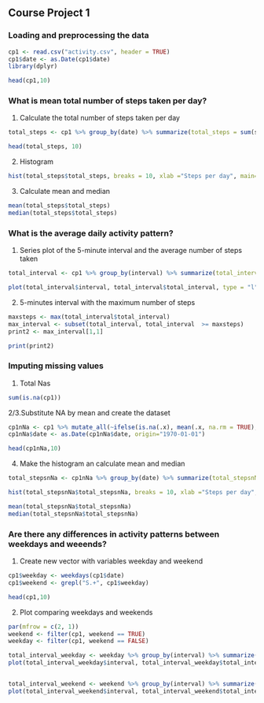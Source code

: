 Course Project 1
------------------------------------------

### Loading and preprocessing the data
```r
cp1 <- read.csv("activity.csv", header = TRUE)
cp1$date <- as.Date(cp1$date)
library(dplyr)
```

```r
head(cp1,10)
```


### What is mean total number of steps taken per day?

1. Calculate the total number of steps taken per day

```r
total_steps <- cp1 %>% group_by(date) %>% summarize(total_steps = sum(steps, na.rm = TRUE))
```

```r
head(total_steps, 10)
```

2. Histogram

```r
hist(total_steps$total_steps, breaks = 10, xlab ="Steps per day", main="Steps per day Histogram")
```


3. Calculate mean and median

```r
mean(total_steps$total_steps)
median(total_steps$total_steps)
```


### What is the average daily activity pattern?

1. Series plot of the 5-minute interval and the average number of steps taken

```r
total_interval <- cp1 %>% group_by(interval) %>% summarize(total_interval = mean(steps, na.rm = TRUE))
```

```r
plot(total_interval$interval, total_interval$total_interval, type = "l", xlab = "5-min interval", ylab="Average steps", main="Average daily steps per interval" )
```


2. 5-minutes interval with the maximum number of steps

```r
maxsteps <- max(total_interval$total_interval)
max_interval <- subset(total_interval, total_interval  >= maxsteps)
print2 <- max_interval[1,1]
```

```r
print(print2)
```


### Imputing missing values

1. Total Nas

```r
sum(is.na(cp1))
```


2/3.Substitute NA by mean and create the dataset

```r
cp1nNa <- cp1 %>% mutate_all(~ifelse(is.na(.x), mean(.x, na.rm = TRUE), .x))
cp1nNa$date <- as.Date(cp1nNa$date, origin="1970-01-01")
```

```r
head(cp1nNa,10)
```

4. Make the histogram an calculate mean and median

```r
total_stepsnNa <- cp1nNa %>% group_by(date) %>% summarize(total_stepsnNa = sum(steps, na.rm = TRUE))
```

```r
hist(total_stepsnNa$total_stepsnNa, breaks = 10, xlab ="Steps per day", main="Steps per day Histogram")
```

```r
mean(total_stepsnNa$total_stepsnNa)
median(total_stepsnNa$total_stepsnNa)
```


### Are there any differences in activity patterns between weekdays and weeends?

1. Create new vector with variables weekday and weekend

```r
cp1$weekday <- weekdays(cp1$date)
cp1$weekend <- grepl("S.+", cp1$weekday)
```

```r
head(cp1,10)
```

2. Plot comparing weekdays and weekends

```r
par(mfrow = c(2, 1))
weekend <- filter(cp1, weekend == TRUE)
weekday <- filter(cp1, weekend == FALSE)

total_interval_weekday <- weekday %>% group_by(interval) %>% summarize(total_interval_weekday = mean(steps, na.rm = TRUE))
plot(total_interval_weekday$interval, total_interval_weekday$total_interval_weekday, type = "l", xlab = "5-min interval", ylab="Average steps", main="Average daily steps per interval" )


total_interval_weekend <- weekend %>% group_by(interval) %>% summarize(total_interval_weekend = mean(steps, na.rm = TRUE))
plot(total_interval_weekend$interval, total_interval_weekend$total_interval_weekend, type = "l", xlab = "5-min interval", ylab="Average steps", main="Average daily steps per interval" )
```


